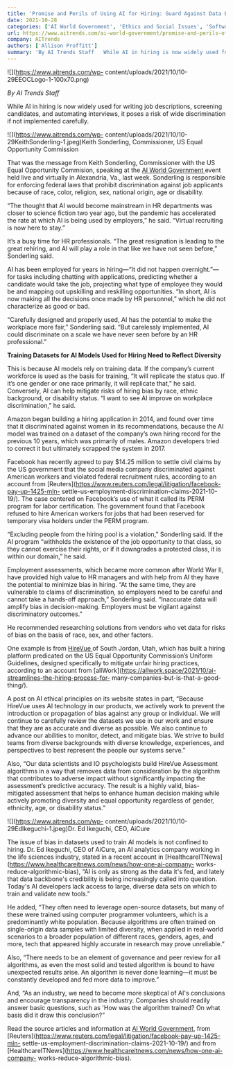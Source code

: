 ```yaml
---
title: 'Promise and Perils of Using AI for Hiring: Guard Against Data Bias'
date: 2021-10-28
categories: ['AI World Government', 'Ethics and Social Issues', 'Software Development', 'AI governance', 'ai workforce', 'data bias', 'ethics and social issues', 'software development']
url: https://www.aitrends.com/ai-world-government/promise-and-perils-of-using-ai-for-hiring-guard-against-data-bias/
company: AITrends
authors: ['Allison Proffitt']
summary: 'By AI Trends Staff   While AI in hiring is now widely used for writing job descriptions, screening candidates, and automating interviews, it poses a risk of wide discrimination if not implemented carefully.  That was the message from Keith Sonderling, Commissioner with the US Equal Opportunity Commision, speaking at the AI World Government event held live and virtually in […]'
---
```



![](https://www.aitrends.com/wp-
content/uploads/2021/10/10-29EEOCLogo-1-100x70.png)

_By AI Trends Staff_

While AI in hiring is now widely used for writing job descriptions, screening
candidates, and automating interviews, it poses a risk of wide discrimination
if not implemented carefully.

![](https://www.aitrends.com/wp-
content/uploads/2021/10/10-29KeithSonderling-1.jpeg)Keith Sonderling,
Commissioner, US Equal Opportunity Commission

That was the message from Keith Sonderling, Commissioner with the US Equal
Opportunity Commision, speaking at the [AI World Government
](https://www.aiworldgov.com/)event held live and virtually in Alexandria,
Va., last week. Sonderling is responsible for enforcing federal laws that
prohibit discrimination against job applicants because of race, color,
religion, sex, national origin, age or disability.

“The thought that AI would become mainstream in HR departments was closer to
science fiction two year ago, but the pandemic has accelerated the rate at
which AI is being used by employers,” he said. “Virtual recruiting is now here
to stay.”

It’s a busy time for HR professionals. “The great resignation is leading to
the great rehiring, and AI will play a role in that like we have not seen
before,” Sonderling said.

AI has been employed for years in hiring—“It did not happen overnight.”—for
tasks including chatting with applications, predicting whether a candidate
would take the job, projecting what type of employee they would be and mapping
out upskilling and reskilling opportunities. “In short, AI is now making all
the decisions once made by HR personnel,” which he did not characterize as
good or bad.

“Carefully designed and properly used, AI has the potential to make the
workplace more fair,” Sonderling said. “But carelessly implemented, AI could
discriminate on a scale we have never seen before by an HR professional.”

**Training Datasets for AI Models Used for Hiring Need to Reflect Diversity**

This is because AI models rely on training data. If the company’s current
workforce is used as the basis for training, “It will replicate the status
quo. If it’s one gender or one race primarily, it will replicate that,” he
said. Conversely, AI can help mitigate risks of hiring bias by race, ethnic
background, or disability status. “I want to see AI improve on workplace
discrimination,” he said.

Amazon began building a hiring application in 2014, and found over time that
it discriminated against women in its recommendations, because the AI model
was trained on a dataset of the company’s own hiring record for the previous
10 years, which was primarily of males. Amazon developers tried to correct it
but ultimately scrapped the system in 2017.

Facebook has recently agreed to pay $14.25 million to settle civil claims by
the US government that the social media company discriminated against American
workers and violated federal recruitment rules, according to an account from
[Reuters](https://www.reuters.com/legal/litigation/facebook-pay-up-1425-mln-
settle-us-employment-discrimination-claims-2021-10-19/). The case centered on
Facebook’s use of what it called its PERM program for labor certification. The
government found that Facebook refused to hire American workers for jobs that
had been reserved for temporary visa holders under the PERM program.

“Excluding people from the hiring pool is a violation,” Sonderling said. If
the AI program “withholds the existence of the job opportunity to that class,
so they cannot exercise their rights, or if it downgrades a protected class,
it is within our domain,” he said.

Employment assessments, which became more common after World War II, have
provided high value to HR managers and with help from AI they have the
potential to minimize bias in hiring. “At the same time, they are vulnerable
to claims of discrimination, so employers need to be careful and cannot take a
hands-off approach,” Sonderling said. “Inaccurate data will amplify bias in
decision-making. Employers must be vigilant against discriminatory outcomes.”

He recommended researching solutions from vendors who vet data for risks of
bias on the basis of race, sex, and other factors.

One example is from [HireVue ](https://www.hirevue.com/)of South Jordan, Utah,
which has built a hiring platform predicated on the US Equal Opportunity
Commission’s Uniform Guidelines, designed specifically to mitigate unfair
hiring practices, according to an account from
[allWork](https://allwork.space/2021/10/ai-streamlines-the-hiring-process-for-
many-companies-but-is-that-a-good-thing/).

A post on AI ethical principles on its website states in part, “Because
HireVue uses AI technology in our products, we actively work to prevent the
introduction or propagation of bias against any group or individual. We will
continue to carefully review the datasets we use in our work and ensure that
they are as accurate and diverse as possible. We also continue to advance our
abilities to monitor, detect, and mitigate bias. We strive to build teams from
diverse backgrounds with diverse knowledge, experiences, and perspectives to
best represent the people our systems serve.”

Also, “Our data scientists and IO psychologists build HireVue Assessment
algorithms in a way that removes data from consideration by the algorithm that
contributes to adverse impact without significantly impacting the assessment’s
predictive accuracy. The result is a highly valid, bias-mitigated assessment
that helps to enhance human decision making while actively promoting diversity
and equal opportunity regardless of gender, ethnicity, age, or disability
status.”

![](https://www.aitrends.com/wp-
content/uploads/2021/10/10-29EdIkeguchi-1.jpeg)Dr. Ed Ikeguchi, CEO, AiCure

The issue of bias in datasets used to train AI models is not confined to
hiring. Dr. Ed Ikeguchi, CEO of AiCure, an AI analytics company working in the
life sciences industry, stated in a recent account in
[HealthcareITNews](https://www.healthcareitnews.com/news/how-one-ai-company-
works-reduce-algorithmic-bias), “AI is only as strong as the data it's fed,
and lately that data backbone's credibility is being increasingly called into
question. Today's AI developers lack access to large, diverse data sets on
which to train and validate new tools.”

He added, “They often need to leverage open-source datasets, but many of these
were trained using computer programmer volunteers, which is a predominantly
white population. Because algorithms are often trained on single-origin data
samples with limited diversity, when applied in real-world scenarios to a
broader population of different races, genders, ages, and more, tech that
appeared highly accurate in research may prove unreliable.”

Also, “There needs to be an element of governance and peer review for all
algorithms, as even the most solid and tested algorithm is bound to have
unexpected results arise. An algorithm is never done learning—it must be
constantly developed and fed more data to improve.”

And, “As an industry, we need to become more skeptical of AI's conclusions and
encourage transparency in the industry. Companies should readily answer basic
questions, such as 'How was the algorithm trained? On what basis did it draw
this conclusion?”

Read the source articles and information at [AI World
Government](https://www.aiworldgov.com/), from
[Reuters](https://www.reuters.com/legal/litigation/facebook-pay-up-1425-mln-
settle-us-employment-discrimination-claims-2021-10-19/) and from
[HealthcareITNews](https://www.healthcareitnews.com/news/how-one-ai-company-
works-reduce-algorithmic-bias).

